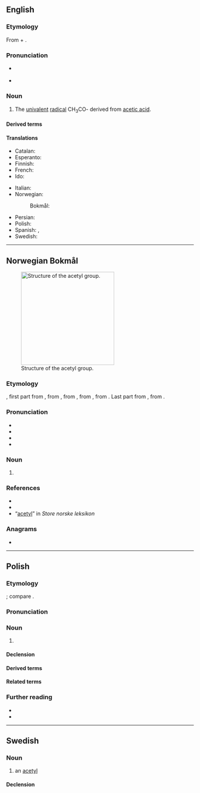 {{also|acétyl}}
==English==

===Etymology===
From {{der|en|la|acētum|t=vinegar}} + {{der|en|grc|ὕλη|t=substance}}.

===Pronunciation===
* {{a|UK}} {{IPA|en|/əˈsiːtaɪl/|/əˈsiːtɪl/}}
* {{a|US}} {{IPA|en|/ˈæsətɪl/|/əˈsiːtɪl/}}

===Noun===
{{en-noun}}

# {{lb|en|organic chemistry}} The [[univalent]] [[radical]] CH<sub>3</sub>CO- derived from [[acetic acid]].

====Derived terms====
{{der4|en|acetyl chloride|acetylase|acetylate|acetylcholine|acetylcholinesterase|acetylene|acetylic|acetylide|acetylsalicylate|acetyl CoA|acetyl-CoA carboxylase|acetyl-CoA synthetase|acetyl coenzyme A|acetylamine
|acetylbenzoate
|acetylbenzoic
|acetylbiuret
|acetylcarbazole
|acetylcellulose
|acetylcyanide
|acetylenediurein
|acetylfluoride
|acetyliodide
|acetylperoxide
|acetylphenol
|acetylphenylhydrazine
|acetylrosaniline
|acetylsalol
|acetylthymol
|acetyltropeine
|acetylurea
|acetylxylan
|N-acetyl-p-aminophenol
}}

====Translations====
{{trans-top|univalent radical}}
* Catalan: {{t+|ca|acetil|m}}
* Esperanto: {{t+|eo|acetilo}}
* Finnish: {{t|fi|asetyyli}}
* French: {{t|fr|acétyl|m}}
* Ido: {{t+|io|acetilo}}
{{trans-mid}}
* Italian: {{t+|it|acetile|m}}
* Norwegian:
*: Bokmål: {{t+|nb|acetyl|n}}
* Persian: {{t+|fa|استیل}}
* Polish: {{t+|pl|acetyl|m}}
* Spanish: {{t+|es|acetilo|m}}, {{t|es|acetil|m}}
* Swedish: {{t+|sv|acetyl|c}}
{{trans-bottom}}

----

==Norwegian Bokmål==
{{wp|lang=nb}}
[[Image:Acetyl group.svg|250px|thumb|Structure of the acetyl group.]]

===Etymology===
{{root|nb|ine-pro|*h₂eḱ-}}
{{af|nb|acet-|-yl}}, first part from {{der|nb|la|acētum||vinegar}}, from {{m|la|aceō||I am sour}}, from {{der|nb|itc-pro|*akēō||be sharp-tasting, be sour}}, from {{der|nb|ine-pro||*h₂eḱ-éh₁-ye-ti}}, from {{m|ine-pro|*h₂eḱ-||sharp}}. Last part from {{der|nb|grc|ὕλη||wood, forest; material, matter}}, from {{der|nb|ine-pro|*swel-, *sel-||firewood, wood, beam}}.

===Pronunciation===
* {{IPA|nb|/asɛˈtyːl/}}
* {{audio|nb|nb-acetyl.ogg|Audio}}
* {{rhymes|nb|yːl}}
* {{hyph|nb|a|ce|tyl}}

===Noun===
{{nb-noun-n1}}

# {{lb|nb|organic chemistry}} {{l|en|acetyl}} {{q|the [[univalent]] [[radical]] CH<sub>3</sub>CO- derived from [[acetic acid]]}}

===References===
* {{R:The Bokmål Dictionary}}
* {{R:NAOB}}
* “[http://www.snl.no/acetyl acetyl]” in ''Store norske leksikon''

===Anagrams===
* {{anagrams|nb|acylet}}

{{c|nb|Chemistry}}

----

==Polish==
{{wp|lang=pl}}

===Etymology===
{{intnat|pl}}; compare {{cog|en|acetyl}}.

===Pronunciation===
{{pl-p|a=LL-Q809 (pol)-Olaf-acetyl.wav}}

===Noun===
{{pl-noun|m-in}}

# {{lb|pl|organic chemistry}} {{l|en|acetyl}}

====Declension====
{{pl-decl-noun-m-in}}

====Derived terms====
{{col3|pl|title=noun|acetylobenzen}}

====Related terms====
{{col3|pl|title=nouns|acetylacja|acetylowanie}}

===Further reading===
* {{R:pl:WSJP}}
* {{R:pl:PWN}}

----

==Swedish==

===Noun===
{{sv-noun|c}}

# an [[#English|acetyl]]

====Declension====
{{sv-infl-noun-c-er}}